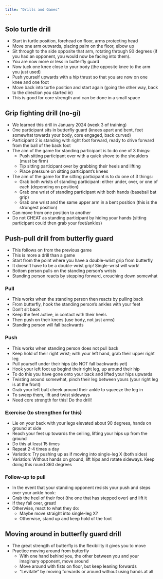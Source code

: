 ```yaml
---
title: "Drills and Games"
---
```


## Solo turtle drill 

- Start in turtle position, forehead on floor, arms protecting head
- Move one arm outwards, placing palm on the floor, elbow up
- Sit through to the side opposite that arm, rotating through 90 degrees (if you had an opponent, you would now be facing into them). 
- You are now more or less in butterfly guard 
- Now tuck one knee close to your body (the opposite knee to the arm you just used)
- Push yourself upwards with a hip thrust so that you are now on one knee and one foot
- Move back into turtle position and start again (going the other way, back to the direction you started in)
- This is good for core strength and can be done in a small space


## Grip fighting drill (no-gi)

- We learned this drill in January 2024 (week 3 of training)
- One participant sits in butterfly guard (knees apart and bent, feet somewhat towards your body, core engaged, back curved)
- Participant 2 is standing with right foot forward, ready to drive forward from the ball of the back foot
- The aim of the game for standing participant is to do one of 3 things: 
  - Push sitting participant over with a quick shove to the shoulders (must be firm)
  - Tip sitting participant over by grabbing their heels and lifting
  - Place pressure on sitting participant's knees
- The aim of the game for the sitting participant is to do one of 3 things: 
  - Grab both wrists of standing participant: either under, over, or one of each (depending on position)
  - Grab one wrist of standing participant with both hands (baseball bat grip)
  - Grab one wrist and the same upper arm in a bent position (this is the strongest position)

- Can move from one position to another
- Do not CHEAT as standing participant by hiding your hands (sitting participant could then grab your feet/ankles)

## Push-pull drill from butterfly guard 

- This follows on from the previous game 
- This is more a drill than a game 
- Start from the point where you have a double-wrist grip from butterfly
- It doesn't have to be a double-wrist grip! Single-wrist will work! 
- Bottom person pulls on the standing person's wrists
- Standing person reacts by stepping forward, crouching down somewhat

### Pull

- This works when the standing person then reacts by pulling back
- From butterfly, hook the standing person's ankles with your feet 
- Don't sit back
- Keep the feet active, in contact with their heels 
- Then push on their knees (use body, not just arms)
- Standing person will fall backwards

### Push 

- This works when standing person does not pull back
- Keep hold of their right wrist; with your left hand, grab their upper right leg
- Pull yourself under their hips (do NOT fall backwards yet)
- Hook your left foot up begind their right leg, up around their hip
- To do this you have gone onto your back and lifted your hips upwards
- Twisting around somewhat, pinch their leg between yours (your right leg is at the front)
- Grab your left butt cheek around their ankle to squeeze the leg in
- To sweep them, lift and twist sideways 
- Need core strength for this! Do the drill! 

### Exercise (to strengthen for this)

- Lie on your back with your legs elevated about 90 degrees, hands on ground at side
- Reach your feet up towards the ceiling, lifting your hips up from the ground
- Do this at least 15 times 
- Repeat 2-4 times a day
- Variation: Try pushing up as if moving into single-leg X (both sides)
- Variation: Without hands on ground, lift hips and rotate sideways. Keep doing this round 360 degrees

### Follow-up to pull

- In the event that your standing opponent resists your push and steps over your ankle hook: 
- Grab the heel of their foot (the one that has stepped over) and lift it 
- If they fall over, great! 
- Otherwise, react to what they do:
  - Maybe move straight into single-leg X? 
  - Otherwise, stand up and keep hold of the foot 


## Moving around in butterfly guard drill 

- The great strength of butterfly is the flexibility it gives you to move 
- Practice moving around from butterfly
  - With one hand behind you, the other between you and your imaginary opponent, move around 
  - Move around with fists on floor, but keep leaning forwards
  - "Levitate" by moving forwards or around without using hands at all 

